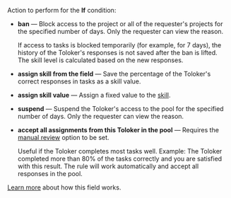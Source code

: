 Action to perform for the **If** condition:

- **ban** — Block access to the project or all of the requester's projects for the specified number of days. Only the requester can view the reason.

    If access to tasks is blocked temporarily (for example, for 7 days), the history of the Toloker's responses is not saved after the ban is lifted. The skill level is calculated based on the new responses.

- **assign skill from the field** — Save the percentage of the Toloker's correct responses in tasks as a skill value.

- **assign skill value** — Assign a fixed value to the [skill](/docs/guide/nav).

- **suspend** — Suspend the Toloker's access to the pool for the specified number of days. Only the requester can view the reason.

- **accept all assignments from this Toloker in the pool** — Requires the [manual review](/docs/guide/offline-accept) option to be set.

    Useful if the Toloker completes most tasks well. Example: The Toloker completed more than 80% of the tasks correctly and you are satisfied with this result. The rule will work automatically and accept all responses in the pool.

[Learn more](/docs/guide/remember-values) about how this field works.
